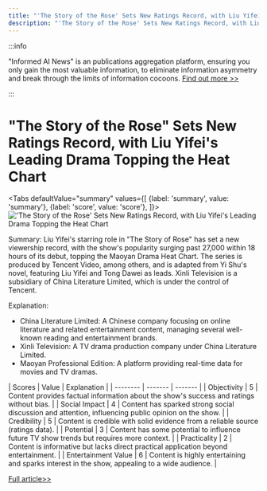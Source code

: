 ```yaml
---
title: "'The Story of the Rose' Sets New Ratings Record, with Liu Yifei's Leading Drama Topping the Heat Chart"
description: "'The Story of the Rose' Sets New Ratings Record, with Liu Yifei's Leading Drama Topping the Heat Chart"
---
```



:::info

"Informed AI News" is an publications aggregation platform, ensuring you only gain the most valuable information, to eliminate information asymmetry and break through the limits of information cocoons.  [Find out more >>](/)

:::

# "The Story of the Rose" Sets New Ratings Record, with Liu Yifei's Leading Drama Topping the Heat Chart


<Tabs
	defaultValue="summary"
	values={[
	{label: 'summary', value: 'summary'},
	{label: 'score', value: 'score'},
]}>
<TabItem value="summary">
<img
  src="https://image.informedainews.com/2024/06/Ent-3vh-1717983520-0.jpg"
  alt="'The Story of the Rose' Sets New Ratings Record, with Liu Yifei's Leading Drama Topping the Heat Chart"
/>



Summary:
Liu Yifei's starring role in "The Story of Rose" has set a new viewership record, with the show's popularity surging past 27,000 within 18 hours of its debut, topping the Maoyan Drama Heat Chart. The series is produced by Tencent Video, among others, and is adapted from Yi Shu's novel, featuring Liu Yifei and Tong Dawei as leads. Xinli Television is a subsidiary of China Literature Limited, which is under the control of Tencent.

Explanation:
- China Literature Limited: A Chinese company focusing on online literature and related entertainment content, managing several well-known reading and entertainment brands.
- Xinli Television: A TV drama production company under China Literature Limited.
- Maoyan Professional Edition: A platform providing real-time data for movies and TV dramas.
</TabItem>
<TabItem value="score">
	| Scores     | Value   | Explanation |
	| -------- | ------- | ------- |
	| Objectivity  | 5    | Content provides factual information about the show's success and ratings without bias.    |
	| Social Impact | 4     | Content has sparked strong social discussion and attention, influencing public opinion on the show.    |
	| Credibility    | 5    | Content is credible with solid evidence from a reliable source (ratings data).    |
	| Potential    | 3    | Content has some potential to influence future TV show trends but requires more context.    |
	| Practicality    | 2    | Content is informative but lacks direct practical application beyond entertainment.    |
	| Entertainment Value    | 6    | Content is highly entertaining and sparks interest in the show, appealing to a wide audience.    |
</TabItem>
</Tabs>

[Full article>>](https://www.cnbeta.com.tw/articles/movie/1434133.htm)
